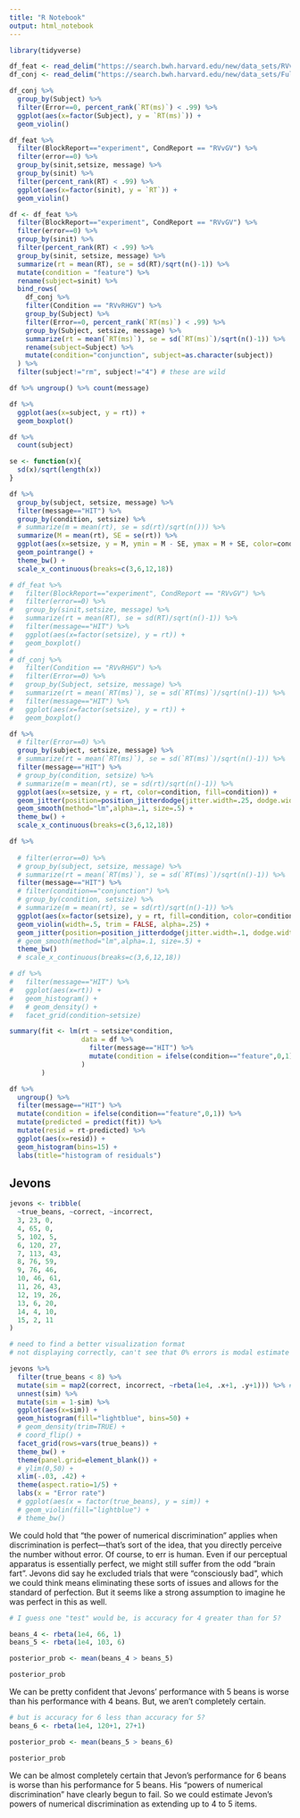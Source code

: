 ```yaml
---
title: "R Notebook"
output: html_notebook
---
```



```r
library(tidyverse)

df_feat <- read_delim("https://search.bwh.harvard.edu/new/data_sets/RVvGV.data.10Ss.ForWeb.txt", delim="\t")
df_conj <- read_delim("https://search.bwh.harvard.edu/new/data_sets/Full%20Data%20Sets%20to%20Post/RVvRHGV.txt", delim="\t")

df_conj %>% 
  group_by(Subject) %>% 
  filter(Error==0, percent_rank(`RT(ms)`) < .99) %>%
  ggplot(aes(x=factor(Subject), y = `RT(ms)`)) +
  geom_violin()

df_feat %>% 
  filter(BlockReport=="experiment", CondReport == "RVvGV") %>% 
  filter(error==0) %>% 
  group_by(sinit,setsize, message) %>% 
  group_by(sinit) %>% 
  filter(percent_rank(RT) < .99) %>% 
  ggplot(aes(x=factor(sinit), y = `RT`)) +
  geom_violin()

df <- df_feat %>% 
  filter(BlockReport=="experiment", CondReport == "RVvGV") %>% 
  filter(error==0) %>%
  group_by(sinit) %>%
  filter(percent_rank(RT) < .99) %>%
  group_by(sinit, setsize, message) %>% 
  summarize(rt = mean(RT), se = sd(RT)/sqrt(n()-1)) %>% 
  mutate(condition = "feature") %>% 
  rename(subject=sinit) %>% 
  bind_rows(
    df_conj %>%
    filter(Condition == "RVvRHGV") %>%
    group_by(Subject) %>% 
    filter(Error==0, percent_rank(`RT(ms)`) < .99) %>%
    group_by(Subject, setsize, message) %>%
    summarize(rt = mean(`RT(ms)`), se = sd(`RT(ms)`)/sqrt(n()-1)) %>%
    rename(subject=Subject) %>% 
    mutate(condition="conjunction", subject=as.character(subject))
  ) %>% 
  filter(subject!="rm", subject!="4") # these are wild
```

```r
df %>% ungroup() %>% count(message)

df %>% 
  ggplot(aes(x=subject, y = rt)) +
  geom_boxplot()

df %>% 
  count(subject)
```
```r

se <- function(x){
  sd(x)/sqrt(length(x))
}

df %>% 
  group_by(subject, setsize, message) %>%
  filter(message=="HIT") %>%
  group_by(condition, setsize) %>%
  # summarize(m = mean(rt), se = sd(rt)/sqrt(n())) %>%
  summarize(M = mean(rt), SE = se(rt)) %>%
  ggplot(aes(x=setsize, y = M, ymin = M - SE, ymax = M + SE, color=condition)) +
  geom_pointrange() +
  theme_bw() +
  scale_x_continuous(breaks=c(3,6,12,18))
```


```r
# df_feat %>% 
#   filter(BlockReport=="experiment", CondReport == "RVvGV") %>% 
#   filter(error==0) %>% 
#   group_by(sinit,setsize, message) %>% 
#   summarize(rt = mean(RT), se = sd(RT)/sqrt(n()-1)) %>% 
#   filter(message=="HIT") %>% 
#   ggplot(aes(x=factor(setsize), y = rt)) +
#   geom_boxplot()
# 
# df_conj %>%
#   filter(Condition == "RVvRHGV") %>%
#   filter(Error==0) %>%
#   group_by(Subject, setsize, message) %>%
#   summarize(rt = mean(`RT(ms)`), se = sd(`RT(ms)`)/sqrt(n()-1)) %>%
#   filter(message=="HIT") %>% 
#   ggplot(aes(x=factor(setsize), y = rt)) +
#   geom_boxplot()

df %>% 
  # filter(Error==0) %>%
  group_by(subject, setsize, message) %>%
  # summarize(rt = mean(`RT(ms)`), se = sd(`RT(ms)`)/sqrt(n()-1)) %>%
  filter(message=="HIT") %>%
  # group_by(condition, setsize) %>% 
  # summarize(m = mean(rt), se = sd(rt)/sqrt(n()-1)) %>%
  ggplot(aes(x=setsize, y = rt, color=condition, fill=condition)) +
  geom_jitter(position=position_jitterdodge(jitter.width=.25, dodge.width = .75), alpha=.75) +
  geom_smooth(method="lm",alpha=.1, size=.5) +
  theme_bw() +
  scale_x_continuous(breaks=c(3,6,12,18))
```

```r
df %>% 
  
  # filter(error==0) %>%
  # group_by(subject, setsize, message) %>%
  # summarize(rt = mean(`RT(ms)`), se = sd(`RT(ms)`)/sqrt(n()-1)) %>%
  filter(message=="HIT") %>%
  # filter(condition=="conjunction") %>% 
  # group_by(condition, setsize) %>% 
  # summarize(m = mean(rt), se = sd(rt)/sqrt(n()-1)) %>%
  ggplot(aes(x=factor(setsize), y = rt, fill=condition, color=condition)) +
  geom_violin(width=.5, trim = FALSE, alpha=.25) +
  geom_jitter(position=position_jitterdodge(jitter.width=.1, dodge.width = .5), alpha=.75) +
  # geom_smooth(method="lm",alpha=.1, size=.5) +
  theme_bw()
  # scale_x_continuous(breaks=c(3,6,12,18))

# df %>% 
#   filter(message=="HIT") %>% 
#   ggplot(aes(x=rt)) +
#   geom_histogram() +
#   # geom_density() +
#   facet_grid(condition~setsize)
```

```r
summary(fit <- lm(rt ~ setsize*condition, 
                  data = df %>% 
                    filter(message=="HIT") %>% 
                    mutate(condition = ifelse(condition=="feature",0,1))
                  )
        )
```

```r
df %>% 
  ungroup() %>% 
  filter(message=="HIT") %>% 
  mutate(condition = ifelse(condition=="feature",0,1)) %>% 
  mutate(predicted = predict(fit)) %>% 
  mutate(resid = rt-predicted) %>% 
  ggplot(aes(x=resid)) +
  geom_histogram(bins=15) +
  labs(title="histogram of residuals")
```


## Jevons

```r
jevons <- tribble(
  ~true_beans, ~correct, ~incorrect,
  3, 23, 0,
  4, 65, 0,
  5, 102, 5,
  6, 120, 27,
  7, 113, 43,
  8, 76, 59,
  9, 76, 46,
  10, 46, 61,
  11, 26, 43,
  12, 19, 26,
  13, 6, 20,
  14, 4, 10,
  15, 2, 11
)

# need to find a better visualization format
# not displaying correctly, can't see that 0% errors is modal estimate

jevons %>% 
  filter(true_beans < 8) %>% 
  mutate(sim = map2(correct, incorrect, ~rbeta(1e4, .x+1, .y+1))) %>% # uniform prior
  unnest(sim) %>% 
  mutate(sim = 1-sim) %>% 
  ggplot(aes(x=sim)) +
  geom_histogram(fill="lightblue", bins=50) +
  # geom_density(trim=TRUE) +
  # coord_flip() +
  facet_grid(rows=vars(true_beans)) +
  theme_bw() +
  theme(panel.grid=element_blank()) +
  # ylim(0,50) +
  xlim(-.03, .42) +
  theme(aspect.ratio=1/5) +
  labs(x = "Error rate")
  # ggplot(aes(x = factor(true_beans), y = sim)) +
  # geom_violin(fill="lightblue") +
  # theme_bw()

```
We could hold that "the power of numerical discrimination" applies when discrimination is perfect---that's sort of the idea, that you directly perceive the number without error. Of course, to err is human. Even if our perceptual apparatus is essentially perfect, we might still suffer from the odd "brain fart". Jevons did say he excluded trials that were "consciously bad", which we could think means eliminating these sorts of issues and allows for the standard of perfection. But it seems like a strong assumption to imagine he was perfect in this as well.

```r
# I guess one "test" would be, is accuracy for 4 greater than for 5?

beans_4 <- rbeta(1e4, 66, 1)
beans_5 <- rbeta(1e4, 103, 6)

posterior_prob <- mean(beans_4 > beans_5)

posterior_prob
```

We can be pretty confident that Jevons' performance with 5 beans is worse than his performance with 4 beans. But, we aren't completely certain.

```r
# but is accuracy for 6 less than accuracy for 5?
beans_6 <- rbeta(1e4, 120+1, 27+1)

posterior_prob <- mean(beans_5 > beans_6)

posterior_prob
```

We can be almost completely certain that Jevon's performance for 6 beans is worse than his performance for 5 beans. His "powers of numerical discrimination" have clearly begun to fail. So we could estimate Jevon's powers of numerical discrimination as extending up to 4 to 5 items.
